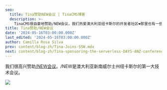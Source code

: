 ```yaml
---
seo:
  title: Tina赞助NEW会议 | TinaCMS博客
  description: >-
    TinaCMS很自豪地赞助/NEW会议，我们热爱澳大利亚纽卡斯尔的开发者社区❤️那里也有一些重大公告！
title: Tina赞助/NEW会议
date: '2024-05-16T03:00:00.000Z'
last_edited: '2024-05-16T03:00:00.000Z'
author: Camilla Rosa Silva
prev: content/blog-zh/Tina-Joins-SSW.mdx
next: content/blog-zh/Tina-sponsoring-the-serverless-DAYS-ANZ-conference.mdx
---
```


我们很高兴赞助[/NEW会议](https://slashnew.tech)。/NEW是澳大利亚新南威尔士州纽卡斯尔的第一大技术会议。

![](/img/blog/Tina-sponsoring-the-NEW-conference/tina-sponsor-new-conference_rqctzv.png)
